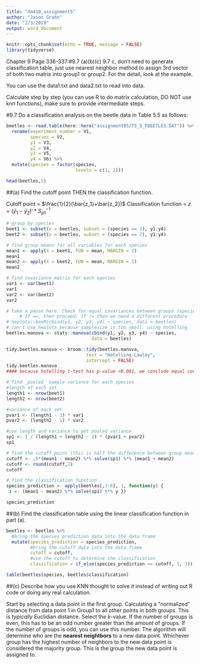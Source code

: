 ```yaml
---
title: "da410_assignment5"
author: "Jason Grahn"
date: "2/3/2019"
output: word_document
---
```


```r
knitr::opts_chunk$set(echo = TRUE, message = FALSE)
library(tidyverse)
```

Chapter 9  Page 336-337:#9.7 (a)(b)(c)
9.7 c, don't need to generate classification table, just use nearest neighbor method to assign 3rd vector of both two matrix into group1 or group2. For the detail, look at the example.

You can use the data1.txt and data2.txt to read into data.

Calculate step by step (you can use R to do matrix calculation, DO NOT use knn functions), make sure to provide intermediate steps. 

#9.7 Do a classification analysis on the beetle data in Table 5.5 as follows:
```r
beetles <- read.table(here::here("assignment05/T5_5_FBEETLES.DAT")) %>% 
  rename(experiment_number = V1,
         species = V2,
         y1 = V3,
         y2 = V4,
         y3 = V5,
         y4 = V6) %>% 
  mutate(species = factor(species, 
                          levels = c(1, 2)))

head(beetles,5)
```


##(a) Find the cutoff point THEN the classification function. 

Cutoff point = $\frac{1}{2}(\bar{z_1}+\bar{z_2})$
Classification function = $z = (\bar{y}_1 - \bar{y}_2)' * S^{-1}_{p1}$
```r
# group by species
beet1 <- subset(x = beetles, subset = (species == 1), y1:y4)
beet2 <- subset(x = beetles, subset = (species == 2), y1:y4)

# find group means for all variables for each species
mean1 <- apply(X = beet1, FUN = mean, MARGIN = 2)
mean1
mean2 <- apply(X = beet2, FUN = mean, MARGIN = 2)
mean2

# find covariance matrix for each species
var1 <- var(beet1)
var1
var2 <- var(beet2)
var2

# take a pause here. Check for equal covariances between groups (species)
     # If ==, then proceed; if != then we need a different procedure
# heplots::boxM(cbind(y1, y2, y3, y4) ~ species, data = beetles)
# can't use heplots because samplesize is too small. using hotelling 
beetles.manova <- stats::manova(cbind(y1, y2, y3, y4) ~ species, 
                                data = beetles)

tidy.beetles.manova <- broom::tidy(beetles.manova, 
                              test = "Hotelling-Lawley",
                              intercept = FALSE)
tidy.beetles.manova 
#### because hotelling t-test has p-value <0.001, we conclude equal covariance
```

```r
# find _pooled_ sample variance for each species
#length of each set
length1 <- nrow(beet1)
length2 <- nrow(beet2)

#variance of each set
pvar1 <- (length1 - 1) * var1
pvar2 <- (length2 - 1) * var2 

#use length and variance to get pooled variance
sp1 <- 1 / (length1 + length2 - 2) * (pvar1 + pvar2)
sp1
```

```r
# find the cutoff point (this is half the difference between group means) 
cutoff <- .5*(mean1 - mean2) %*% solve(sp1) %*% (mean1 + mean2)
cutoff <- round(cutoff,2)
cutoff
```

```r
# find the classification function
species_prediction <- apply(beetles[,3:6], 1, function(y) {
 z <- (mean1 - mean2) %*% solve(sp1) %*% y })

species_prediction
``` 

##(b) Find the classification table using the linear classification function in part (a).
```r
beetles <- beetles %>% 
  #bring the species prediction data into the data frame
  mutate(species_prediction = species_prediction,
         #bring the cutoff data into the data frame
         cutoff = cutoff,
         #use the cutoff to determine the classification
         classification = if_else(species_prediction >= cutoff, 1, 2))

table(beetles$species, beetles$classification)
```

##(c) Describe how you use KNN thought to solve it instead of writing out R code or doing any real calculation.

Start by selecting a data point in the first group. 
Calculating a "normalized" distance from data point 1 in Group1 to all other points in both groups. This is _typically_ Euclidian distance. 
Select the _k_-value. If the number of groups is even, this has to be an odd number greater than the amount of groups. If the number of groups is odd, you can use this number.
The algorithm will determine who are the __nearest neightbors__ to a new data point. Whichever group has the highest number of neighbors to the new data point is considered the majority group. This is the group the new data point is assigned to. 